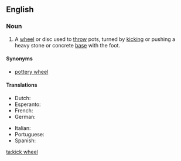 ==English==

===Noun===
{{en-noun|kick wheels}}

# {{context|ceramics|lang=en}} A [[wheel]] or disc used to [[throw]] pots, turned by [[kick]]ing or pushing a heavy stone or concrete [[base]] with the foot.

====Synonyms====
* [[pottery wheel]]

====Translations====
{{trans-top|A wheel or disc used to throw pots, turned by kicking or pushing a heavy stone or concrete base with the foot}}
* Dutch: {{t|nl|pottenbakkersschijf|f}}
* Esperanto: {{t|eo|potfarilo}}
* French: {{t+|fr|tour de potier|m}}
* German: {{t+|de|Töpferscheibe|f}}
{{trans-mid}}
* Italian: {{t|it|abile vasaio|m}}
* Portuguese: {{t|pt|torno de oleiro|m}}
* Spanish: {{t|es|torno alfarero|m}}
{{trans-bottom}}

[[ta:kick wheel]]